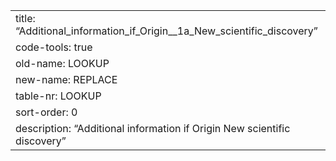 ---
title: "Additional_information_if_Origin__1a_New_scientific_discovery"
code-tools: true
old-name: LOOKUP
new-name: REPLACE
table-nr: LOOKUP
sort-order: 0
description: "Additional information if Origin New scientific discovery"
---